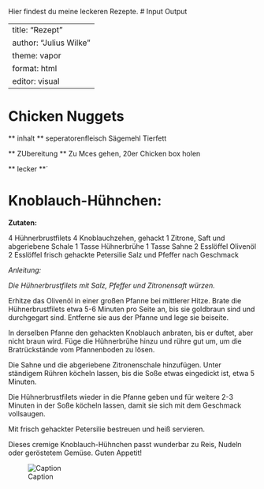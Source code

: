 Hier findest du meine leckeren Rezepte.
# 
Input	Output

---
title: "Rezept"
author: "Julius Wilke"
theme: vapor
format: html
editor: visual
--- 
# Chicken Nuggets

** inhalt **
seperatorenfleisch 
Sägemehl
Tierfett

** ZUbereitung **
Zu Mces gehen, 20er Chicken box holen 

** lecker **´


# Knoblauch-Hühnchen:

**Zutaten:**

4 Hühnerbrustfilets
4 Knoblauchzehen, gehackt
1 Zitrone, Saft und abgeriebene Schale
1 Tasse Hühnerbrühe
1 Tasse Sahne
2 Esslöffel Olivenöl
2 Esslöffel frisch gehackte Petersilie
Salz und Pfeffer nach Geschmack

*Anleitung:*

*Die Hühnerbrustfilets mit Salz, Pfeffer und Zitronensaft würzen.*

Erhitze das Olivenöl in einer großen Pfanne bei mittlerer Hitze. Brate die Hühnerbrustfilets etwa 5-6 Minuten pro Seite an, bis sie goldbraun sind und durchgegart sind. Entferne sie aus der Pfanne und lege sie beiseite.

In derselben Pfanne den gehackten Knoblauch anbraten, bis er duftet, aber nicht braun wird. Füge die Hühnerbrühe hinzu und rühre gut um, um die Bratrückstände vom Pfannenboden zu lösen.

Die Sahne und die abgeriebene Zitronenschale hinzufügen. Unter ständigem Rühren köcheln lassen, bis die Soße etwas eingedickt ist, etwa 5 Minuten.

Die Hühnerbrustfilets wieder in die Pfanne geben und für weitere 2-3 Minuten in der Soße köcheln lassen, damit sie sich mit dem Geschmack vollsaugen.

Mit frisch gehackter Petersilie bestreuen und heiß servieren.

Dieses cremige Knoblauch-Hühnchen passt wunderbar zu Reis, Nudeln oder geröstetem Gemüse. Guten Appetit!

![Caption](https://images.lecker.de/schnelles-knoblauch-hahnchen-mit-reis,id=56d4e2ab,b=lecker,w=710,rm=sk.webp)

